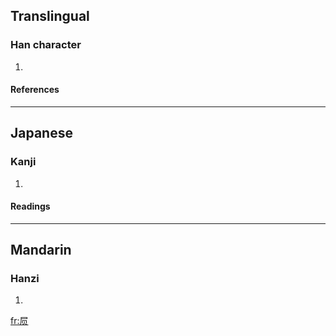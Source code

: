 {{see|屓}}

==Translingual==
===Han character===
{{Han char|rn=44|rad=尸|as=04|sn=7|four=|canj=尸月人 (SBO)}}
# {{defn|Han|sort=尸04}}
====References====
{{Han ref|kx=0300.241|hdz=20966.141|uh=5C43|ud=23619}}
----
==Japanese==
===Kanji===
{{ja-kanji|grade=|rs=尸04}}
# {{defn|Japanese}} 
====Readings====
{{ja-readings|on=[[き]] (ki)|kun=[[ねいき]] (neiki), [[いびき]] (ibiki)}}
----
==Mandarin==
===Hanzi===
{{cmn-hanzi|tra=屓|pin=[[xì]] (xi4)|wg=hsi<sup>4</sup>}}
# {{defn|Mandarin}}

[[fr:屃]]